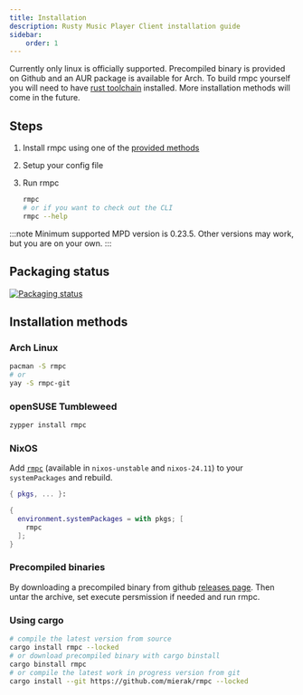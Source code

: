 ```yaml
---
title: Installation
description: Rusty Music Player Client installation guide
sidebar:
    order: 1
---
```



Currently only linux is officially supported. Precompiled binary is provided on Github and an AUR package is available for Arch.
To build rmpc yourself you will need to have [rust toolchain](https://www.rust-lang.org/tools/install) installed. More installation
methods will come in the future.

## Steps

<Steps>

1. Install rmpc using one of the [provided methods](#installation-methods)
2. Setup your config file

    <LinkCard
        title="Configuring rmpc"
        description="Generate sample config file for rmpc and customize it to your liking."
        href="/rmpc/configuration/"
    />

3. Run rmpc
    ```bash frame=none showLineNumbers=false
    rmpc
    # or if you want to check out the CLI
    rmpc --help
    ```

</Steps>

:::note
Minimum supported MPD version is 0.23.5. Other versions may work, but you are on your own.
:::

## Packaging status

[![Packaging status](https://repology.org/badge/vertical-allrepos/rmpc.svg)](https://repology.org/project/rmpc/versions)

## Installation methods

### Arch Linux

```bash frame=none showLineNumbers=false
pacman -S rmpc
# or
yay -S rmpc-git
```

### openSUSE Tumbleweed

```bash frame=none showLineNumbers=false
zypper install rmpc
```

### NixOS

Add [`rmpc`](https://search.nixos.org/packages?channel=unstable&query=rmpc) (available in `nixos-unstable` and `nixos-24.11`) to your `systemPackages` and rebuild.

```nix
{ pkgs, ... }:

{
  environment.systemPackages = with pkgs; [
    rmpc
  ];
}
```

### Precompiled binaries

By downloading a precompiled binary from github [releases page](https://github.com/mierak/rmpc/releases/latest/).
Then untar the archive, set execute persmission if needed and run rmpc.

### Using cargo

```bash frame=none showLineNumbers=false
# compile the latest version from source
cargo install rmpc --locked
# or download precompiled binary with cargo binstall
cargo binstall rmpc
# or compile the latest work in progress version from git
cargo install --git https://github.com/mierak/rmpc --locked
```
